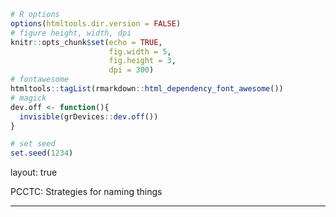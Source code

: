 ```r
# R options
options(htmltools.dir.version = FALSE)
# figure height, width, dpi
knitr::opts_chunk$set(echo = TRUE, 
                      fig.width = 5, 
                      fig.height = 3,
                      dpi = 300)
# fontawesome
htmltools::tagList(rmarkdown::html_dependency_font_awesome())
# magick
dev.off <- function(){
  invisible(grDevices::dev.off())
}

# set seed
set.seed(1234)
```

layout: true
  
<div class="my-footer">
<span>
  PCCTC: Strategies for naming things
</span>
</div> 

---